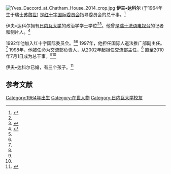 [[File:Yves_Daccord_at_Chatham_House_2014_crop.jpg|thumb]]
'''伊夫•达科尔''' (于1964年生于瑞士[[苏黎世|苏黎世]]) 是[[红十字国际委员会|红十字国际委员会]]指导委员会的总干事。<ref name="autogenerated1">{{cite web |url=https://www.icrc.org/zh/document/icrc-directorate |title=红十字国际委员会指导委员会 |publisher=Icrc.org |date= |accessdate=18 October 2011 |archive-date=2015-04-02 |archive-url=https://web.archive.org/web/20150402191619/https://www.icrc.org/zh/document/icrc-directorate |dead-url=no }}</ref>

伊夫•达科尔拥有[[日内瓦大学|日内瓦大学]]的政治学学士学位<ref name="autogenerated1"/><ref name="weforum1">{{cite web |url=http://www.weforum.org/global-agenda-councils/yves-daccord |title=Yves Daccord | World Economic Forum |publisher=Weforum.org |date= |accessdate=18 October 2011 |archive-date=2015-04-02 |archive-url=https://web.archive.org/web/20150402120518/http://www.weforum.org/global-agenda-councils/yves-daccord |dead-url=no }}</ref>。他曾是[[瑞士法语电视台|瑞士法语电视台]]的记者和制片人。<ref name="autogenerated2">{{cite web |url=https://www.icrc.org/chi/resources/documents/news-release/2009-and-earlier/directorate-icrc-news-121109.htm |title=红十字国际委员会委任新一届总干事 |publisher=Icrc.org |date=1 July 2010 |accessdate=20 October 2011 |archive-date=2015-04-02 |archive-url=https://web.archive.org/web/20150402204439/https://www.icrc.org/chi/resources/documents/news-release/2009-and-earlier/directorate-icrc-news-121109.htm |dead-url=no }}</ref> 

1992年他加入红十字国际委员会。<ref name="autogenerated1"/><ref name="weforum1"/>  1997年，他担任国际人道法推广部副主任。<ref name="autogenerated1"/> 1998年，他被任命为交流部负责人，从2002年起担任交流部主任，<ref name="autogenerated1"/>  直至2010年7月1日成为总干事。<ref name="autogenerated1"/><ref name="autogenerated2"/>

伊夫•达科尔已婚，有三个孩子。<ref>{{cite web |url=http://www.mscom.usi.ch/person?id=54 |title=Person |publisher=Mscom.usi.ch |date=11 October 2011 |accessdate=18 October 2011 |deadurl=yes |archiveurl=https://web.archive.org/web/20120330105342/http://www.mscom.usi.ch/person?id=54 |archivedate=2012年3月30日 }}</ref>

==参考文献==
{{Reflist}}

{{DEFAULTSORT:Daccord, Yves}}
[[Category:1964年出生|Category:1964年出生]]
[[Category:在世人物|Category:在世人物]]
[[Category:日内瓦大学校友|Category:日内瓦大学校友]]